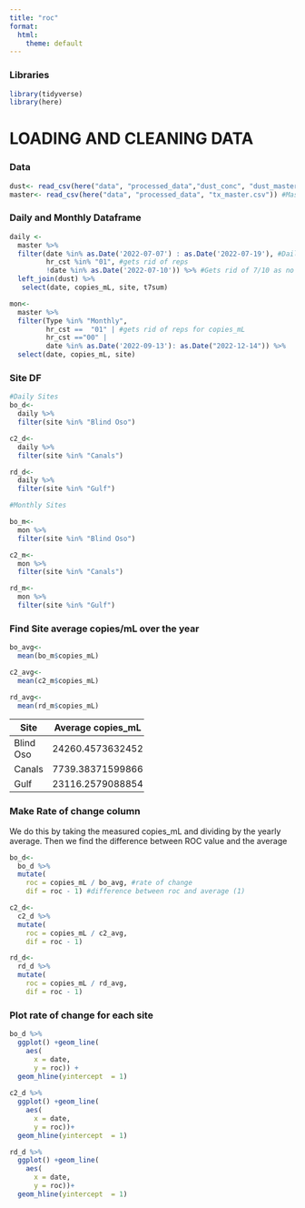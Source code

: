 ```yaml
---
title: "roc"
format:
  html:
    theme: default
---
```


### Libraries

```r
library(tidyverse)
library(here)
```

# LOADING AND CLEANING DATA

### Data

```r
dust<- read_csv(here("data", "processed_data","dust_conc", "dust_master.csv")) #Different Dust attributes
master<- read_csv(here("data", "processed_data", "tx_master.csv")) #Master Data
```

### Daily and Monthly Dataframe

```r
daily <- 
  master %>%
  filter(date %in% as.Date('2022-07-07') : as.Date('2022-07-19'), #Daily Time series
         hr_cst %in% "01", #gets rid of reps
         !date %in% as.Date('2022-07-10')) %>% #Gets rid of 7/10 as no samples collected then
  left_join(dust) %>%
   select(date, copies_mL, site, t7sum)

mon<- 
  master %>%
  filter(Type %in% "Monthly",
         hr_cst ==  "01" | #gets rid of reps for copies_mL
         hr_cst =="00" |
         date %in% as.Date('2022-09-13'): as.Date("2022-12-14")) %>%
  select(date, copies_mL, site)
```

### Site DF

```r
#Daily Sites
bo_d<- 
  daily %>%
  filter(site %in% "Blind Oso")

c2_d<- 
  daily %>%
  filter(site %in% "Canals")

rd_d<- 
  daily %>%
  filter(site %in% "Gulf")

#Monthly Sites

bo_m<- 
  mon %>%
  filter(site %in% "Blind Oso")

c2_m<- 
  mon %>%
  filter(site %in% "Canals")

rd_m<- 
  mon %>%
  filter(site %in% "Gulf")
```

### Find Site average copies/mL over the year

```r
bo_avg<- 
  mean(bo_m$copies_mL)

c2_avg<- 
  mean(c2_m$copies_mL)

rd_avg<- 
  mean(rd_m$copies_mL)
```

+-------------+-------------------+
| Site        | Average copies_mL |
+=============+===================+
| Blind Oso   | 24260.4573632452  |
+-------------+-------------------+
| Canals      | 7739.38371599866  |
+-------------+-------------------+
| Gulf        | 23116.2579088854  |
+-------------+-------------------+

### Make Rate of change column

We do this by taking the measured copies_mL and dividing by the yearly average. Then we find the difference between ROC value and the average

```r
bo_d<- 
  bo_d %>%
  mutate(
    roc = copies_mL / bo_avg, #rate of change
    dif = roc - 1) #difference between roc and average (1)

c2_d<- 
  c2_d %>%
  mutate(
    roc = copies_mL / c2_avg,
    dif = roc - 1)

rd_d<- 
  rd_d %>%
  mutate(
    roc = copies_mL / rd_avg,
    dif = roc - 1)
```

### Plot rate of change for each site

```r
bo_d %>%
  ggplot() +geom_line(
    aes(
      x = date,
      y = roc)) +
  geom_hline(yintercept  = 1)
    
c2_d %>%
  ggplot() +geom_line(
    aes(
      x = date,
      y = roc))+
  geom_hline(yintercept  = 1)

rd_d %>%
  ggplot() +geom_line(
    aes(
      x = date,
      y = roc))+
  geom_hline(yintercept  = 1)
```
